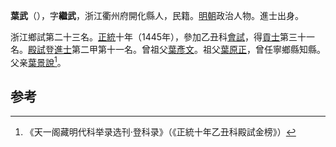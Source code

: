 '''葉武'''（{{bd|1414年||？}}），字'''繼武'''，浙江衢州府開化縣人，民籍。[[明朝|明朝]]政治人物。進士出身。

浙江鄉試第二十三名。[[正统_(年号)|正統]]十年（1445年），參加乙丑科[[會試|會試]]，得[[貢士|貢士]]第三十一名。[[殿試|殿試]]登[[進士|進士]]第二甲第十一名。曾祖父[[葉彥文|葉彥文]]。祖父[[葉原正|葉原正]]，曾任寧鄉縣知縣。父亲[[葉景說|葉景說]]<ref>《天一阁藏明代科举录选刊·登科录》（《正統十年乙丑科殿試金榜》）</ref>。

==参考==
{{reflist}}
{{明朝人物小作品}}
{{正統十年乙丑科殿試金榜}}